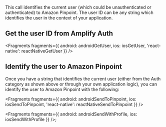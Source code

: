 This call identifies the current user (which could be unauthenticated or authenticated) to Amazon Pinpoint. The user ID can be any string which identifies the user in the context of your application.

## Get the user ID from Amplify Auth


<Fragments
  fragments={{
    android: androidGetUser,
    ios: iosGetUser,
    'react-native': reactNativeGetUser
  }}
/>

## Identify the user to Amazon Pinpoint

Once you have a string that identifies the current user (either from the Auth category as shown above or through your own application logic), you can identify the user to Amazon Pinpoint with the following:


<Fragments
  fragments={{
    android: androidSendToPinpoint,
    ios: iosSendToPinpoint,
    'react-native': reactNativeSendToPinpoint
  }}
/>


<Fragments fragments={{ android: androidSendWithProfile, ios: iosSendWithProfile }} />;
